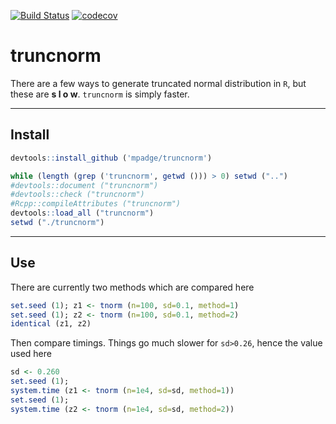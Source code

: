 [![Build Status](https://travis-ci.org/mpadge/truncnorm?branch=master)](https://travis-ci.org/mpadge/truncnorm)
[![codecov](https://codecov.io/gh/mpadge/truncnorm/branch/master/graph/badge.svg)](https://codecov.io/gh/mpadge/truncnorm)

# truncnorm

There are a few ways to generate truncated normal distribution in `R`, but these
are **s l o w**. `truncnorm` is simply faster.


--------


## Install

```r
devtools::install_github ('mpadge/truncnorm')
```
```r
while (length (grep ('truncnorm', getwd ())) > 0) setwd ("..")
#devtools::document ("truncnorm")
#devtools::check ("truncnorm")
#Rcpp::compileAttributes ("truncnorm")
devtools::load_all ("truncnorm")
setwd ("./truncnorm")
```

-----

## Use

There are currently two methods which are compared here

```r
set.seed (1); z1 <- tnorm (n=100, sd=0.1, method=1)
set.seed (1); z2 <- tnorm (n=100, sd=0.1, method=2)
identical (z1, z2)
```

Then compare timings. Things go much slower for `sd>0.26`, hence the value used
here
```r
sd <- 0.260
set.seed (1); 
system.time (z1 <- tnorm (n=1e4, sd=sd, method=1))
set.seed (1); 
system.time (z2 <- tnorm (n=1e4, sd=sd, method=2))
```
